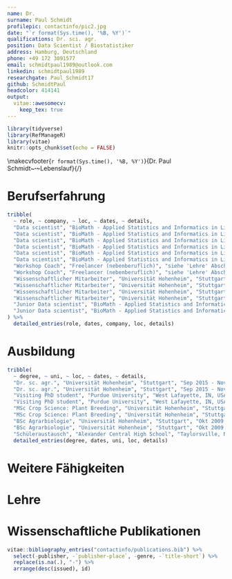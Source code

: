 ```yaml
---
name: Dr.
surname: Paul Schmidt
profilepic: contactinfo/pic2.jpg
date: "`r format(Sys.time(), '%B, %Y')`"
qualifications: Dr. sci. agr.
position: Data Scientist / Biostatistiker
address: Hamburg, Deutschland
phone: +49 172 3091577
email: schmidtpaul1989@outlook.com
linkedin: schmidtpaul1989
researchgate: Paul_Schmidt17
github: SchmidtPaul
headcolor: 414141
output: 
  vitae::awesomecv:
    keep_tex: true
---
```

  
```r
library(tidyverse)
library(RefManageR)
library(vitae)
knitr::opts_chunk$set(echo = FALSE)
```

<!-- Overwrite the default footer to have 1/n page numbering: -->
\makecvfooter{`r format(Sys.time(), '%B, %Y')`}{Dr. Paul Schmidt~~~·~~~Lebenslauf}{\thepage/\pageref{LastPage}}

# Berufserfahrung

```r
tribble(
  ~ role, ~ company, ~ loc, ~ dates, ~ details,
  "Data scientist", "BioMath - Applied Statistics and Informatics in Life Sciences", "Rostock & Hamburg", "Seit Jan 2019", "Verschiedene statistische Analysen von Rohdaten bis zum Schlussbericht für z.B. jährliches post-market Monitoring (Umfrage; Landwirtschaft), Risikobewertung (Metaanalyse; Epidemiologie), mehrjähriger Feldversuche (Experiment; Umwelt), Geografische Verteilung (GIS; Landesamt)",
  "Data scientist", "BioMath - Applied Statistics and Informatics in Life Sciences", "Rostock & Hamburg", "Seit Jan 2019", "Implementierung neuer / Optimierung vorhandener SOPs (z.B. für systematic literature reviews und Metaanalysen), indem beispielsweise die Funktionalität vorhandener Software besser genutzt wird und zusätzlich ergänzende Software/Tools eingesetzt werden",
  "Data scientist", "BioMath - Applied Statistics and Informatics in Life Sciences", "Rostock & Hamburg", "Seit Jan 2019", "Koordination der Kommunikation und des Zeitmanagements von Projekten",
  "Data scientist", "BioMath - Applied Statistics and Informatics in Life Sciences", "Rostock & Hamburg", "Seit Jan 2019", "Durchführung von detaillierten Recherchen und Verfassen von wissenschaftlichen Texten",
  "Data scientist", "BioMath - Applied Statistics and Informatics in Life Sciences", "Rostock & Hamburg", "Seit Jan 2019", "Entwicklung und Durchführung von statistischen Workshops",
  "Data scientist", "BioMath - Applied Statistics and Informatics in Life Sciences", "Rostock & Hamburg", "Seit Jan 2019", "Zuarbeit für / Korrekturlesen von speziell englischen Entwürfen von Anträgen, Berichten und wissenschaftlichen Publikationen",
  "Workshop Coach", "Freelancer (nebenberuflich)", "siehe 'Lehre' Abschnitt unten", "Seit Nov 2018", "Entwicklung und Durchführung von Workshops zu Statistik mit R; der genaue Inhalt und die Kurssprache in Absprache mit dem Auftraggeber",
  "Workshop Coach", "Freelancer (nebenberuflich)", "siehe 'Lehre' Abschnitt unten", "Seit Nov 2018", "Bereitstellung des Kursmaterials auf eigener Webseite (siehe 'Weitere Fähigkeiten' Abschnitt unten)",
  "Wissenschaftlicher Mitarbeiter", "Universität Hohenheim", "Stuttgart", "Sep 2015 - Dez 2018", "Persönliche Beratung (von Einzeltermin bis projektbegleitend) für Studenten und wissenschaftliche Mitarbeiter hinsichtlich Versuchsdesign, Datenverarbeitung, statistischer Analysen und/oder Ergebnisdarstellung",
  "Wissenschaftlicher Mitarbeiter", "Universität Hohenheim", "Stuttgart", "Sep 2015 - Dez 2018", "Entwicklung, Organisation und Durchführung jährlicher statistischer Auswertungen von Versuchen zur Ertragsstabilität für eine externe Firma",
  "Wissenschaftlicher Mitarbeiter", "Universität Hohenheim", "Stuttgart", "Sep 2015 - Dez 2018", "Entwicklung, Organisation und Durchführung von Workshops zu Statistik mit R und SAS",
  "Wissenschaftlicher Mitarbeiter", "Universität Hohenheim", "Stuttgart", "Sep 2015 - Dez 2018", "Betreuung einer MSc Thesis",
  "Junior Data scientist", "BioMath - Applied Statistics and Informatics in Life Sciences", "Rostock, Germany", "Jan 2015 - Aug 2015", "Optimierung statistischer Analysen von monitoring-Daten",
  "Junior Data scientist", "BioMath - Applied Statistics and Informatics in Life Sciences", "Rostock, Germany", "Jan 2015 - Aug 2015", "Implementierung von SOPs zu systematic literature reviews",
) %>% 
  detailed_entries(role, dates, company, loc, details)
```

# Ausbildung

```r
tribble(
  ~ degree, ~ uni, ~ loc, ~ dates, ~ details,
  "Dr. sc. agr.", "Universität Hohenheim", "Stuttgart", "Sep 2015 - Nov 2019", "DFG-geförderter Doktorand im Fachgebiet Biostatistik unter Prof. Dr. Hans-Peter Piepho",
  "Dr. sc. agr.", "Universität Hohenheim", "Stuttgart", "Sep 2015 - Nov 2019", "Kumulative Doktorarbeit: 'Estimating heritability in plant breeding programs' benotet mit 'magna cum laude'",
  "Visiting PhD student", "Purdue University", "West Lafayette, IN, USA", "Sep 2015 - Dez 2015", "Gastdoktorand im Fachgebiet statistical bioinformatics unter Prof. Dr. Rebecca Whitbeck Doerge",
  "Visiting PhD student", "Purdue University", "West Lafayette, IN, USA", "Sep 2015 - Dez 2015", "Durch Eigeninitiative organisiert um den wissenschaftlichen Austausch und so die Inspiration zu Beginn meiner Doktorarbeit anzuregen",
  "MSc Crop Science: Plant Breeding", "Universität Hohenheim", "Stuttgart", "Okt 2012 - Dez 2014", "Vertiefung in Biostatistik und Pflanzenzüchtung (Gesamtnote 1,4)",
  "MSc Crop Science: Plant Breeding", "Universität Hohenheim", "Stuttgart", "Okt 2012 - Dez 2014", "MSc Thesis: 'Statistical Evaluation and Analysis of PACTS trials as a series of on-farm strip trials without replicates' benotet mit 1,0",
  "BSc Agrarbiologie", "Universität Hohenheim", "Stuttgart", "Okt 2009 - Sep 2012", "Vertiefung in Genetik und Pflanzenwissenschaften  (Gesamtnote 1,9)",
  "BSc Agrarbiologie", "Universität Hohenheim", "Stuttgart", "Okt 2009 - Sep 2012", "BSc Thesis: 'Cumulative effects of glyphosate trace concentrations during root exposition of winter wheat' benotet mit 1,0",
  "Schüleraustausch", "Alexander Central High School", "Taylorsville, NC, USA", "Aug 2006 - Jul 2007", "Vollendung des Abschlussjahres samt Erhalt eines High School Diploms") %>% 
  detailed_entries(degree, dates, uni, loc, details)
```

# Weitere Fähigkeiten

\begin{cvskills}

  \cvskill  {Generell}
  {Teamfähigkeit, Kommunikation, strukturiertes Arbeiten, Zeitmanagement, Problemlösung, zielorientiert} 
  
  \cvskill  {Sprachen}
  {Deutsch (Muttersprache), Englisch (kompetente, professionelle Sprachverwendung)}
  
  \cvskill  {Software}
  {R, SAS, SPSS, ASReml, Excel, Word, PowerPoint, Citavi, Adobe Acrobat Pro, Latex, C\#, SQL} 
  
  \cvskill  {Statistik}
  {(generalisierte) lineare (gemischte) Modelle, explorative \& deskriptive Datenauswertung, Versuchsdesign} 
  
  \cvskill  {Präsentation}
  {Datenvisualisierung, Datenanalysebericht, wissenschaftliche Publikationen, Präsentationen} 
  
  \cvskill{Webseiten}{https://schmidtpaul.github.io/MMFAIR/0contactinfo.html}

\end{cvskills}

# Lehre

\begin{cvhonors}

  \cvhonor
    {Workshopleiter  }
    {Data science for experimental life sciences with R (part 2)}
    {Thünen Inst. Braunschweig (via zoom), 3d}
    {Mär 2022  } 
    
  \cvhonor
    {Workshopleiter  }
    {Data Science in den exp. Naturwiss. mit R (Teil 2)}
    {Thünen Inst. Braunschweig (via zoom), 3d}
    {Mär 2022  } 
    
  \cvhonor
    {Workshopleiter  }
    {Data science for experimental life sciences with R (part 1)}
    {Thünen Inst. Braunschweig (via zoom), 3d}
    {Mär 2022  } 

  \cvhonor
    {Workshopleiter  }
    {Data Science in den exp. Naturwiss. mit R (Teil 1)}
    {Thünen Inst. Braunschweig (via zoom), 3d}
    {Mär 2022  } 

  \cvhonor
    {Workshopleiter  }
    {Statistics with R (Beginner)}
    {Uni Kassel, 4d}
    {Dez 2021  }  

  \cvhonor
    {Workshopleiter  }
    {Data Science in den Naturwiss. mit R (Teil 2)}
    {Thünen Inst. Braunschweig (via zoom), 3d}
    {Jul 2021  }  
    
  \cvhonor
    {Workshopleiter  }
    {Data Science in den Naturwiss. mit R (Teil 1)}
    {Thünen Inst. Braunschweig (via zoom), 3d}
    {Mai 2021  }  

  \cvhonor
    {Workshopleiter  }
    {Data Science in den Naturwiss. mit R (Teil 2)}
    {Thünen Inst. Braunschweig (via zoom), 3d}
    {Mär 2021  }  

  \cvhonor
    {Workshopleiter  }
    {Planning exp. designs, rep. measures, and their analyses in R}
    {Uni Kassel (via zoom), 2d}
    {Nov 2020  }
    
  \cvhonor
    {Workshopleiter  }
    {Data Science in den Naturwiss. mit R (Teil 1)}
    {Thünen Inst. Braunschweig (via zoom), 3d}
    {Nov 2020  } 
    
  \cvhonor
    {Workshopleiter  }
    {Experimental Design - Practicals in R}
    {CIHEAM Saragossa (via zoom), 2d}
    {Okt 2020  }

  \cvhonor
    {Workshopleiter  }
    {Real-time consultation on statistics and mixed models in R}
    {Uni Kassel, 2d}
    {Mär 2020  }
    
  \cvhonor
    {Workshopleiter  }
    {Basics of applied statistics}
    {Uni Rostock, 2d}
    {Dez 2019  }
  
  \cvhonor
    {Workshopleiter  }
    {Data Science in den Naturwiss. mit R (Teil 2)}
    {Thünen Inst. Braunschweig, 3d}
    {Nov 2019  }    

  \cvhonor
    {Workshopleiter  }
    {Data Science in den Naturwiss. mit R (Teil 1)}
    {Thünen Inst. Braunschweig, 3d}
    {Okt 2019  }      

  \cvhonor
    {Workshopleiter  }
    {Essential basics of statistics}
    {Uni Rostock, 2d}
    {Sep 2019  }  

  \cvhonor
    {Workshopleiter  }
    {Gemischte Modelle in R}
    {Thünen Inst. Braunschweig, 3d}
    {Nov 2018  }  
    
  \cvhonor
    {Workshopleiter  }
    {Implementation of yield stability assessment with ASReml-R}
    {Bangladesh Rice Research Inst., Gazipur, 3h}
    {Mai 2018  }
    
  \cvhonor
    {Workshopleiter  }
    {Statistical analysis with SAS (monatlich)}
    {Uni Hohenheim, Stuttgart, 3d}
    {2016-2018  }
    
  \cvhonor
    {Workshopleiter  }
    {Statistical analysis with R (monatlich)}
    {Uni Hohenheim, Stuttgart, 3d}
    {2016-2018  }
    
  \cvhonor
    {Lehrassistent  }
    {Biometrie / Statistik (wöchentlich)}
    {Uni Hohenheim, Stuttgart, 4h}
    {2016-2018  }
        
\end{cvhonors}

# Wissenschaftliche Publikationen

\footnotesize

```r
vitae::bibliography_entries("contactinfo/publications.bib") %>%
  select(-publisher, -`publisher-place`, -genre, -`title-short`) %>% 
  replace(is.na(.), "-") %>% 
  arrange(desc(issued), id)
```


